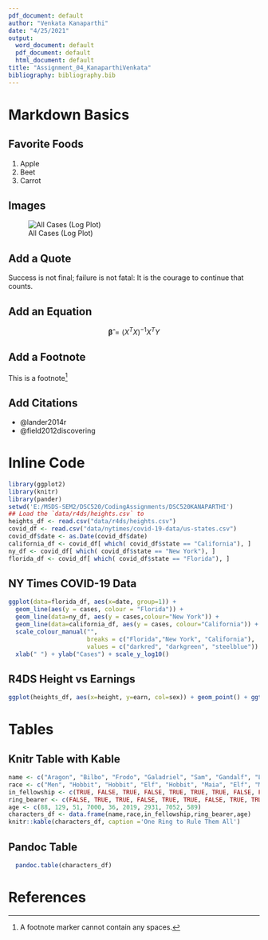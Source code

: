 ---
pdf_document: default
author: "Venkata Kanaparthi"
date: "4/25/2021"
output: 
  word_document: default
  pdf_document: default
  html_document: default
title: "Assignment_04_KanaparthiVenkata"
bibliography: bibliography.bib
---

# Markdown Basics

## Favorite Foods

1. Apple
2. Beet
3. Carrot

## Images

![All Cases (Log Plot)](completed/assignment04/plots/10-all-cases-log.png)

## Add a Quote

Success is not final; failure is not fatal: It is the courage to continue that counts.

## Add an Equation

$$
  \boldsymbol{\hat{\beta}} = (X^TX) ^ {-1}X^TY
$$
  
## Add a Footnote

This is a footnote[^note1]

[^note1]: A footnote marker cannot contain any spaces.

## Add Citations

- @lander2014r
- @field2012discovering

# Inline Code
```{r include = FALSE}
library(ggplot2)
library(knitr)
library(pander)
setwd('E:/MSDS-SEM2/DSC520/CodingAssignments/DSC520KANAPARTHI')
## Load the `data/r4ds/heights.csv` to
heights_df <- read.csv("data/r4ds/heights.csv")
covid_df <- read.csv("data/nytimes/covid-19-data/us-states.csv")
covid_df$date <- as.Date(covid_df$date)
california_df <- covid_df[ which( covid_df$state == "California"), ]
ny_df <- covid_df[ which( covid_df$state == "New York"), ]
florida_df <- covid_df[ which( covid_df$state == "Florida"), ]
```

## NY Times COVID-19 Data
```{r echo = FALSE}
ggplot(data=florida_df, aes(x=date, group=1)) +
  geom_line(aes(y = cases, colour = "Florida")) +
  geom_line(data=ny_df, aes(y = cases,colour="New York")) +
  geom_line(data=california_df, aes(y = cases, colour="California")) +
  scale_colour_manual("",
                      breaks = c("Florida","New York", "California"),
                      values = c("darkred", "darkgreen", "steelblue")) +
  xlab(" ") + ylab("Cases") + scale_y_log10()
```

## R4DS Height vs Earnings

```{r echo=FALSE}
ggplot(heights_df, aes(x=height, y=earn, col=sex)) + geom_point() + ggtitle('Height vs. Earnings') + xlab('Height (Inches)') + ylab('Earnings (Dollars)')
```

# Tables
## Knitr Table with Kable

```{r echo=FALSE}
name <- c("Aragon", "Bilbo", "Frodo", "Galadriel", "Sam", "Gandalf", "Legolas", "Sauron", "Gollum")
race <- c("Men", "Hobbit", "Hobbit", "Elf", "Hobbit", "Maia", "Elf", "Maia", "Hobbit")
in_fellowship <- c(TRUE, FALSE, TRUE, FALSE, TRUE, TRUE, TRUE, FALSE, FALSE)
ring_bearer <- c(FALSE, TRUE, TRUE, FALSE, TRUE, TRUE, FALSE, TRUE, TRUE)
age <- c(88, 129, 51, 7000, 36, 2019, 2931, 7052, 589)
characters_df <- data.frame(name,race,in_fellowship,ring_bearer,age)
knitr::kable(characters_df, caption ='One Ring to Rule Them All')
```
## Pandoc Table
```{r echo=FALSE}
  pandoc.table(characters_df)
```

# References
